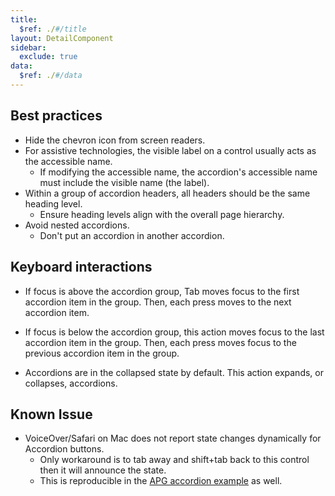 ```yaml
---
title:
  $ref: ./#/title
layout: DetailComponent
sidebar:
  exclude: true
data:
  $ref: ./#/data
---
```


## Best practices
- Hide the chevron icon from screen readers.
- For assistive technologies, the visible label on a control usually acts as the accessible name. 
  - If modifying the accessible name, the accordion's accessible name must include the visible name (the label).
- Within a group of accordion headers, all headers should be the same heading level. 
  - Ensure heading levels align with the overall page hierarchy.
- Avoid nested accordions. 
  - Don't put an accordion in another accordion. 

## Keyboard interactions

<KeyboardControls>
<KeyboardControl keyOrCombos="Tab">

- If focus is above the accordion group, Tab moves focus to the first accordion item in the group. Then, each press moves to the next accordion item.

</KeyboardControl>
<KeyboardControl keyOrCombos="Shift + Tab">

- If focus is below the accordion group, this action moves focus to the last accordion item in the group. Then, each press moves focus to the previous accordion item in the group.

</KeyboardControl>
<KeyboardControl keyOrCombos="Enter / Space">

- Accordions are in the collapsed state by default. This action expands, or collapses, accordions.

</KeyboardControl>
</KeyboardControls>

## Known Issue
- VoiceOver/Safari on Mac does not report state changes dynamically for Accordion buttons.
  - Only workaround is to tab away and shift+tab back to this control then it will announce the state.
  - This is reproducible in the [APG accordion example](https://www.w3.org/WAI/ARIA/apg/patterns/accordion/examples/accordion/) as well. 
